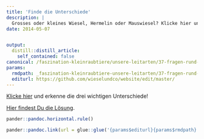 ```yaml
---
title: 'Finde die Unterschiede'
description: |
  Grosses oder kleines Wiesel, Hermelin oder Mauswiesel? Klicke hier und erkenne die drei wichtigen Unterschiede!
date: 2014-05-07


output:
  distill::distill_article:
    self_contained: false
canonical: /faszination-kleinraubtiere/unsere-leitarten/37-fragen-rund-um-die-wiesel-2
params:
  rmdpath: _faszination-kleinraubtiere-unsere-leitarten/37-fragen-rund-um-die-wiesel-2/37-fragen-rund-um-die-wiesel-2.Rmd
  editurl: https://github.com/wieselundco/website/edit/master/
---
```


[Klicke hier](http://wieselundco.ch/images/dokumente/wiselquiz/WieselUndWiesel.pdf) und erkenne die drei wichtigen Unterschiede!

[Hier findest Du die Lösung](http://wieselundco.ch/images/dokumente/wiselquiz/WieselUndWiesel-gelost.pdf).


```r
pander::pandoc.horizontal.rule()

pander::pandoc.link(url = glue::glue('{params$editurl}{params$rmdpath}'),text = 'Artikel bearbeiten')
```

<!--http://wieselundco.ch/faszination-kleinraubtiere/unsere-leitarten/37-fragen-rund-um-die-wiesel-2-->
